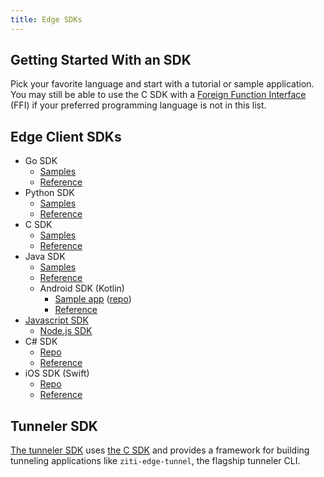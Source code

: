 ---
title: Edge SDKs
---


<SdkQuickInfoMd/>

## Getting Started With an SDK

Pick your favorite language and start with a tutorial or sample application. You may still be able to use the C SDK with a [Foreign Function Interface](https://en.wikipedia.org/wiki/Foreign_function_interface) (FFI) if your preferred programming language is not in this list.

## Edge Client SDKs

* Go SDK
    * [Samples](https://github.com/openziti/sdk-golang/tree/main/example)
    * [Reference](https://github.com/openziti/sdk-golang/)
* Python SDK
    * [Samples](https://github.com/openziti/ziti-sdk-py/tree/main/sample)
    * [Reference](https://github.com/openziti/ziti-sdk-py)
* C SDK
    * [Samples](https://github.com/openziti/ziti-sdk-c/tree/main/programs)
    * [Reference](./ziti-sdk-c.mdx)
* Java SDK
    * [Samples](https://github.com/openziti/ziti-sdk-jvm/tree/main/samples)
    * [Reference](https://github.com/openziti/ziti-sdk-jvm/)
    * Android SDK (Kotlin)
        * [Sample app](./android.mdx) ([repo](https://github.com/openziti/ziti-android-app))
        * [Reference](https://github.com/openziti/ziti-sdk-android/)
* [Javascript SDK](https://github.com/openziti/ziti-sdk-js/)
    * [Node.js SDK](https://github.com/openziti/ziti-sdk-nodejs/)
* C# SDK
    * [Repo](https://github.com/openziti/ziti-sdk-csharp/)
    * [Reference](./ziti-sdk-csharp.mdx)
* iOS SDK (Swift)
    * [Repo](https://github.com/openziti/ziti-sdk-swift/)
    * [Reference](./ziti-sdk-swift.mdx)

## Tunneler SDK

[The tunneler SDK](https://github.com/openziti/ziti-tunnel-sdk-c) uses [the C SDK](./ziti-sdk-c.mdx) and provides a framework for building tunneling applications like `ziti-edge-tunnel`, the flagship tunneler CLI.
